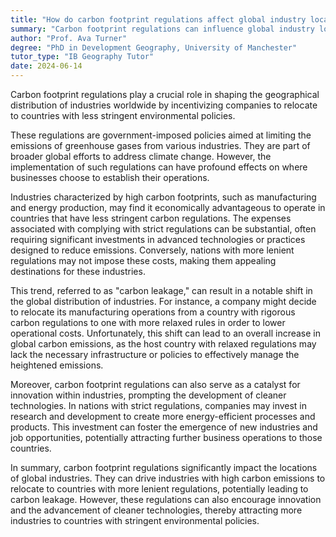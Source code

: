 ```yaml
---
title: "How do carbon footprint regulations affect global industry locations?"
summary: "Carbon footprint regulations can influence global industry locations by encouraging relocation to countries with less stringent rules."
author: "Prof. Ava Turner"
degree: "PhD in Development Geography, University of Manchester"
tutor_type: "IB Geography Tutor"
date: 2024-06-14
---
```


Carbon footprint regulations play a crucial role in shaping the geographical distribution of industries worldwide by incentivizing companies to relocate to countries with less stringent environmental policies.

These regulations are government-imposed policies aimed at limiting the emissions of greenhouse gases from various industries. They are part of broader global efforts to address climate change. However, the implementation of such regulations can have profound effects on where businesses choose to establish their operations.

Industries characterized by high carbon footprints, such as manufacturing and energy production, may find it economically advantageous to operate in countries that have less stringent carbon regulations. The expenses associated with complying with strict regulations can be substantial, often requiring significant investments in advanced technologies or practices designed to reduce emissions. Conversely, nations with more lenient regulations may not impose these costs, making them appealing destinations for these industries.

This trend, referred to as "carbon leakage," can result in a notable shift in the global distribution of industries. For instance, a company might decide to relocate its manufacturing operations from a country with rigorous carbon regulations to one with more relaxed rules in order to lower operational costs. Unfortunately, this shift can lead to an overall increase in global carbon emissions, as the host country with relaxed regulations may lack the necessary infrastructure or policies to effectively manage the heightened emissions.

Moreover, carbon footprint regulations can also serve as a catalyst for innovation within industries, prompting the development of cleaner technologies. In nations with strict regulations, companies may invest in research and development to create more energy-efficient processes and products. This investment can foster the emergence of new industries and job opportunities, potentially attracting further business operations to those countries.

In summary, carbon footprint regulations significantly impact the locations of global industries. They can drive industries with high carbon emissions to relocate to countries with more lenient regulations, potentially leading to carbon leakage. However, these regulations can also encourage innovation and the advancement of cleaner technologies, thereby attracting more industries to countries with stringent environmental policies.
    